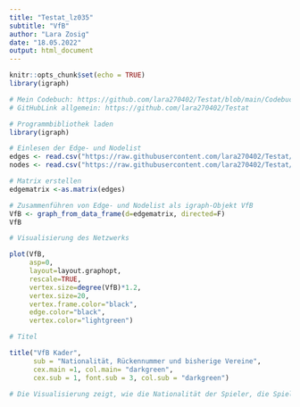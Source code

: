 ---
title: "Testat_lz035"
subtitle: "VfB"
author: "Lara Zosig"
date: "18.05.2022"
output: html_document
---

```{r setup, include=FALSE}
knitr::opts_chunk$set(echo = TRUE)
library(igraph)
```


```{r Netzwerk einlesen}

# Mein Codebuch: https://github.com/lara270402/Testat/blob/main/Codebuch_Testat_lz035.md
# GitHubLink allgemein: https://github.com/lara270402/Testat 

# Programmbibliothek laden
library(igraph)

# Einlesen der Edge- und Nodelist
edges <- read.csv("https://raw.githubusercontent.com/lara270402/Testat/main/Edgelist_Testat_lz035.csv", header=T, as.is=T, sep = ",")
nodes <- read.csv("https://raw.githubusercontent.com/lara270402/Testat/main/Nodelist_Testat_lz035.csv", header=T, as.is=T, sep = ",")

# Matrix erstellen
edgematrix <-as.matrix(edges)

# Zusammenführen von Edge- und Nodelist als igraph-Objekt VfB
VfB <- graph_from_data_frame(d=edgematrix, directed=F)
VfB
```
```{r Netzwerk visualisieren, fig.height=6, fig.width=9}

# Visualisierung des Netzwerks

plot(VfB,
     asp=0,
     layout=layout.graphopt,
     rescale=TRUE,
     vertex.size=degree(VfB)*1.2,
     vertex.size=20,
     vertex.frame.color="black",
     edge.color="black",
     vertex.color="lightgreen")

# Titel

title("VfB Kader", 
      sub = "Nationalität, Rückennummer und bisherige Vereine",
      cex.main =1, col.main= "darkgreen",
      cex.sub = 1, font.sub = 3, col.sub = "darkgreen")

# Die Visualisierung zeigt, wie die Nationalität der Spieler, die Spieler (deren Rückennummer) und die bisherigen Vereine der Spieler in Verbindung stehen. In der Abbildung wird deutlich, dass es unterschiedliche Komponenten gibt. Eine einzelne Komponente stellt zum Beispiel die Rückennummer 9 (Sasa Kalajdzic) dar, welcher die österreichische und serbische Nationalität hat und vor dem VfB bei Admira Wacker gespielt hat. Im Gegensatz dazu befindet sich der Großteil der anderen Spieler in einer sehr großen Komponente. Außerdem lässt sich in der Visualisierung erkennen, dass sehr viele Spieler die deutsche Nationalität haben, denn dieser Knoten ist der größte.


```
